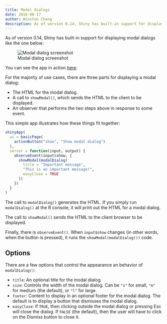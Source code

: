 ```yaml
---
title: Modal dialogs
date: 2016-08-17
author: Winston Chang
description: As of version 0.14, Shiny has built-in support for displaying modal dialogs.
---
```


As of version 0.14, Shiny has built-in support for displaying modal dialogs like the one below:

![Modal dialog screenshot](modal-dialog.png){fig-alt="Pop up of a box that says Important message. This is an important message! and has a Dismiss button."}

You can see the app in action [here](https://gallery.shinyapps.io/114-modal-dialog/).

For the majority of use cases, there are three parts for displaying a modal dialog:

* The HTML for the modal dialog.
* A call to `showModal()`, which sends the HTML to the client to be displayed.
* An observer that performs the two steps above in response to some event.

This simple app illustrates how these things fit together:

````r
shinyApp(
  ui = basicPage(
    actionButton("show", "Show modal dialog")
  ),
  server = function(input, output) {
    observeEvent(input$show, {
      showModal(modalDialog(
        title = "Important message",
        "This is an important message!",
        easyClose = TRUE
      ))
    })
  }
)
````


The call to `modalDialog()` generates the HTML. If you simply run `modalDialog()` at the R console, it will print out the HTML for a modal dialog.

The call to `showModal()` sends the HTML to the client browser to be displayed.

Finally, there is `observeEvent()`. When `input$show` changes (in other words, when the button is pressed), it runs the `showModal(modalDialog())` code.


## Options

There are a few options that control the appearance an behavior of `modalDialog()`:

* `title`: An optional title for the modal dialog.
* `size`: Controls the width of the modal dialog. Can be `"s"` for small, `"m"` for medium (the default), or `"l"` for large.
* `footer`: Content to display in an optional footer for the modal dialog. The default is to display a button that dismisses the modal dialog.
* `easyClose`: If `TRUE`, then clicking outside the modal dialog or pressing Esc will close the dialog. If `FALSE` (the default), then the user will have to click on the Dismiss button to close it.
